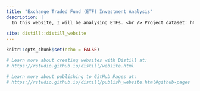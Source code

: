 ```yaml
---
title: "Exchange Traded Fund (ETF) Investment Analysis"
description: |
  In this website, I will be analysing ETFs. <br /> Project dataset: https://www.kaggle.com/stefanoleone992/mutual-funds-and-etfs <br /> The analysis can be found in the Analysis tab.
  
site: distill::distill_website
---
```


```r
knitr::opts_chunk$set(echo = FALSE)

# Learn more about creating websites with Distill at:
# https://rstudio.github.io/distill/website.html

# Learn more about publishing to GitHub Pages at:
# https://rstudio.github.io/distill/publish_website.html#github-pages

```

